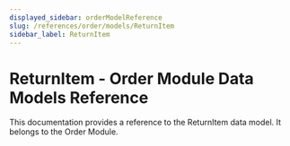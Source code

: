```yaml
---
displayed_sidebar: orderModelReference
slug: /references/order/models/ReturnItem
sidebar_label: ReturnItem
---
```



# ReturnItem - Order Module Data Models Reference

This documentation provides a reference to the ReturnItem data model. It belongs to the Order Module.

<SourceCodeLink link="https://github.com/medusajs/medusa/blob/9069e9279ee230384cf09c553f60ab6caa0e7012/packages/modules/order/src/models/return-item.ts#L59" />
